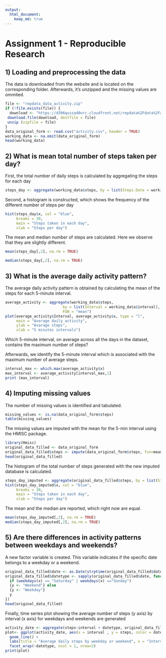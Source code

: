 ```yaml
---
output: 
  html_document:
    keep_md: true
---
```


Assignment 1 - Reproducible Research
====================================

## 1) Loading and preprocessing the data

The data is downloaded from the website and is located on the corresponding folder. Afterwards, it's unzipped and the missing values are ommited.
```r
file <- "repdata_data_activity.zip"
if (!file.exists(file)) {
  download <- "https://d396qusza40orc.cloudfront.net/repdata%2Fdata%2Factivity.zip"
 download.file(download, destfile = file)
 unzip (zipfile = file)
}
data_original_form <- read.csv("activity.csv", header = TRUE)
working_data <- na.omit(data_original_form)
head(working_data)
```

## 2) What is mean total number of steps taken per day?

First, the total number of daily steps is calculated by aggregating the steps for each day
```r
steps_day <- aggregate(working_data$steps, by = list(Steps.Date = working_data$date), FUN = "sum")
```
Second, a histogram is constructed, which shows the frequency of the different number of steps per day
```r
hist(steps_day$x, col = "blue", 
     breaks = 30,
     main = "Steps taken in each day",
     xlab = "Steps per day")
```

The mean and median number of steps are calculated. Here we observe that they are slightly different.
```r
mean(steps_day[,2], na.rm = TRUE)

median(steps_day[,2], na.rm = TRUE)
```

## 3) What is the average daily activity pattern?

The average daily activity pattern is obtained by calculating the mean of the steps for each 5-minute interval.
```r
average_activity <- aggregate(working_data$steps, 
                          by = list(Interval = working_data$interval), 
                          FUN = "mean")
plot(average_activity$Interval, average_activity$x, type = "l", 
     main = "Average daily activity", 
     ylab = "Avarage steps", 
     xlab = "5 minutes intervals")
```

Which 5-minute interval, on average across all the days in the dataset, contains the maximum number of steps?

Afterwards, we identify the 5-minute interval which is associated with the maximum number of average steps.
```r
interval_max <- which.max(average_activity$x)
max_interval <- average_activity[interval_max,1]
print (max_interval)
```

## 4) Imputing missing values

The number of missing values is identified and tabulated.
```r
missing_values <- is.na(data_original_form$steps)
table(missing_values)
```

The missing values are imputed with the mean for the 5-min interval using the HMISC package.
```r
library(Hmisc)
original_data_filled <- data_original_form
original_data_filled$steps <- impute(data_original_form$steps, fun=mean)
head(original_data_filled)
```

The histogram of the total number of steps generated with the new imputed database is calculated.
```r
steps_day_imputed <- aggregate(original_data_filled$steps, by = list(Steps.Date = original_data_filled$date), FUN = "sum")
hist(steps_day_imputed$x, col = "blue", 
     breaks = 30,
     main = "Steps taken in each day",
     xlab = "Steps per day")
```

The mean and the median are reported, which right now are equal.
```r
mean(steps_day_imputed[,2], na.rm = TRUE)
median(steps_day_imputed[,2], na.rm = TRUE)
```

## 5) Are there differences in activity patterns between weekdays and weekends?

A new factor variable is created. This variable indicates if the specific date belongs  to a weekday or a weekend.
```r
original_data_filled$date <- as.Date(strptime(original_data_filled$date, format="%Y-%m-%d"))
original_data_filled$datetype <- sapply(original_data_filled$date, function(x) {
  if (weekdays(x) == "Saturday" | weekdays(x) =="Sunday") 
  {y <- "Weekend"} else 
  {y <- "Weekday"}
  y
})
head(original_data_filled)
```

Finally, time series plot showing the average number of steps (y axis) by interval (x axis) for weekdays and weekends are generated
```r
activity_date <- aggregate(steps~interval + datetype, original_data_filled, mean, na.rm = TRUE)
plot<- ggplot(activity_date, aes(x = interval , y = steps, color = datetype)) +
  geom_line() +
  labs(title = "Average daily steps by weekday or weekend", x = "Interval", y = "Average n. of steps") +
  facet_wrap(~datetype, ncol = 1, nrow=2)
print(plot)
```
